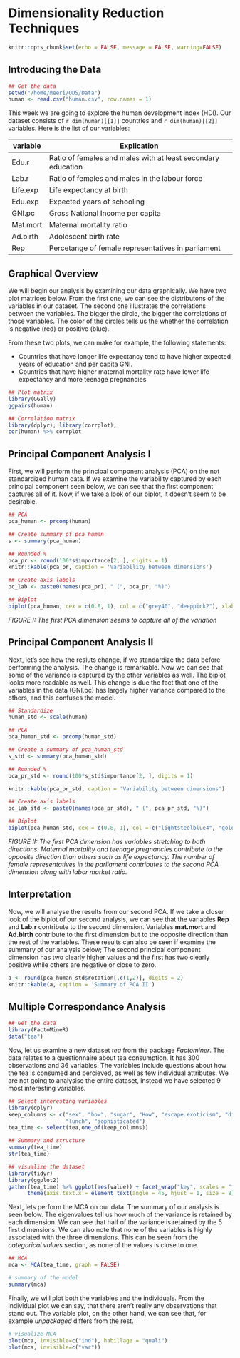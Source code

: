 # Dimensionality Reduction Techniques

```r
knitr::opts_chunk$set(echo = FALSE, message = FALSE, warning=FALSE)
```

## Introducing the Data


```r

## Get the data
setwd("/home/meeri/ODS/Data")
human <- read.csv("human.csv", row.names = 1)

```


This week we are going to explore the human development index (HDI). Our dataset consists of  `r dim(human)[[1]] ` countries and `r dim(human)[[2]] ` variables. Here is the list of our variables:

variable | Explication
------------- | -------------
Edu.r | Ratio of females and males with at least secondary education
Lab.r  | Ratio of females and males in the labour force
Life.exp | Life expectancy at birth
Edu.exp | Expected years of schooling
GNI.pc  | Gross National Income per capita
Mat.mort | Maternal mortality ratio
Ad.birth | Adolescent birth rate
Rep | Percetange of female representatives in parliament


## Graphical Overview

We will begin our analysis by examining our data graphically. We have two plot matrices below. From the first one, we can see the distributons of the variables in our dataset. The second one illustrates the correlations between the variables. The bigger the circle, the bigger the correlations of those variables. The color of the circles tells us the whether the correlation is negative (red) or positive (blue). 

From these two plots, we can make for example, the following statements:

+ Countries that have longer life expectancy tend to have higher expected years of education and per capita GNI. 
+ Countries that have higher maternal mortality rate have lower life expectancy and more teenage pregnancies


```r

## Plot matrix
library(GGally)
ggpairs(human)

```

```r

## Correlation matrix 
library(dplyr); library(corrplot);
cor(human) %>% corrplot

```


## Principal Component Analysis I

First, we will perform the principal component analysis (PCA) on the not standardized human data. If we examine the variability captured by each principal component seen below, we can see that the first component captures all of it. Now, if we take a look of our biplot, it doesn't seem to be desirable.


```r

## PCA
pca_human <- prcomp(human)

## Create summary of pca_human
s <- summary(pca_human)

## Rounded %
pca_pr <- round(100*s$importance[2, ], digits = 1)
knitr::kable(pca_pr, caption = 'Variability between dimensions')


```


```r

## Create axis labels
pc_lab <- paste0(names(pca_pr), " (", pca_pr, "%)")

## Biplot
biplot(pca_human, cex = c(0.8, 1), col = c("grey40", "deeppink2"), xlab = pc_lab[1], ylab = pc_lab[2])

```

_FIGURE I: The first PCA dimension seems to capture all of the variation_

## Principal Component Analysis II

Next, let's see how the resluts change, if we standardize the data before performing the analysis. The change is remarkable. Now we can see that some of the variance is captured by the other variables as well.  The biplot looks more readable as well. This change is due the fact that one of the variables in the data (GNI.pc) has largely higher variance compared to the others, and this confuses the model. 

```r

## Standardize 
human_std <- scale(human)

## PCA
pca_human_std <- prcomp(human_std)

## Create a summary of pca_human_std
s_std <- summary(pca_human_std)

## Rounded %
pca_pr_std <- round(100*s_std$importance[2, ], digits = 1)

knitr::kable(pca_pr_std, caption = 'Variability between dimensions')

```

```r

## Create axis labels
pc_lab_std <- paste0(names(pca_pr_std), " (", pca_pr_std, "%)")

## Biplot
biplot(pca_human_std, cex = c(0.8, 1), col = c("lightsteelblue4", "goldenrod1"), xlab = pc_lab_std[1], ylab = pc_lab_std[2])

```

_FIGURE II: The first PCA dimension has variables stretching to both directions. Maternal mortality and teenage pregnancies contribute to the opposite direction than others such as life expectancy. The number of female representatives in the parliament contributes to the second PCA dimension along with labor market ratio._ 

## Interpretation

Now, we will analyse the results from our second PCA. If we take a closer look of the biplot
of our second analysis, we can see that the variables **Rep** and **Lab.r** contribute to the second dimension. Variables **mat.mort** and **Ad.birth** contribute to the first dimension but to the opposite direction than the rest of the variables. These results can also be seen if examine the summary of our analysis below; The second principal component dimension has two clearly higher values and the first has two clearly positive while others are negative or close to zero. 


```r

a <- round(pca_human_std$rotation[,c(1,2)], digits = 2)
knitr::kable(a, caption = 'Summary of PCA II')

```


## Multiple Correspondance Analysis


```r

## Get the data
library(FactoMineR)
data("tea")

```


Now, let us examine a new dataset *tea* from the package *Factominer*. The data relates to a questionnaire about tea consumption. It has 300 observations and 36 variables. The variables include questions about how the tea is consumed and percieved, as well as few individual attributes. We are not going to analysise the entire dataset, instead we have selected 9 most interesting variables.  

```r

## Select interesting variables
library(dplyr)
keep_columns <- c("sex", "how", "sugar", "How", "escape.exoticism", "diuretic", "breakfast", 
                  "lunch", "sophisticated")
tea_time <- select(tea,one_of(keep_columns))

## Summary and structure
summary(tea_time)
str(tea_time)

## visualize the dataset
library(tidyr)
library(ggplot2)
gather(tea_time) %>% ggplot(aes(value)) + facet_wrap("key", scales = "free") + geom_bar() + 
      theme(axis.text.x = element_text(angle = 45, hjust = 1, size = 8)) 

```

Next, lets perform the MCA on our data. The summary of our analysis is seen below. The eigenvalues tell us how much of the variance is retained by each dimension. We can see that half of the variance is retained by the 5 first dimensions. We can also note that none of the variables is highly associated with the three dimensions. This can be seen from the *categorical values* section, as none of the values is close to one. 

```r

## MCA
mca <- MCA(tea_time, graph = FALSE)

# summary of the model
summary(mca)


```

Finally, we will plot both the variables and the individuals. From the individual plot we can say, that there aren't really any observations that stand out. The variable plot, on the other hand, we can see that, for example *unpackaged* differs from the rest. 

```r

# visualize MCA
plot(mca, invisible=c("ind"), habillage = "quali")
plot(mca, invisible=c("var"))

```


